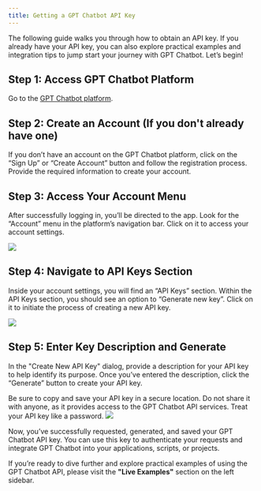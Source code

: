 ```yaml
---
title: Getting a GPT Chatbot API Key
---
```


The following guide walks you through how to obtain an API key. If you already have your API key,
you can also explore practical examples and integration tips to jump start your journey with GPT Chatbot. Let’s begin!

## Step 1: Access GPT Chatbot Platform

Go to the [GPT Chatbot platform](https://app.gptchatbot.it).

## Step 2: Create an Account (If you don't already have one)

If you don’t have an account on the GPT Chatbot platform, click on the “Sign Up” or “Create Account”
button and follow the registration process. Provide the required information to create your account.

## Step 3: Access Your Account Menu

After successfully logging in, you’ll be directed to the app. Look for the “Account” menu in the platform’s
navigation bar. Click on it to access your account settings.

<Frame>
  <img src="/images/api-key-1.png" />
</Frame>

## Step 4: Navigate to API Keys Section

Inside your account settings, you will find an “API Keys” section. Within the API Keys section,
you should see an option to “Generate new key”. Click on it to initiate the process of creating a new API key.

<Frame>
  <img src="/images/api-key-2.png" />
</Frame>

## Step 5: Enter Key Description and Generate

In the "Create New API Key" dialog, provide a description for your API key to help identify its purpose.
Once you’ve entered the description, click the “Generate” button to create your API key.

<Warning>
  Be sure to copy and save your API key in a secure location. Do not share it
  with anyone, as it provides access to the GPT Chatbot API services. Treat your
  API key like a password.
</Warning>

<Frame>
  <img src="/images/api-key-3.png" />
</Frame>

Now, you’ve successfully requested, generated, and saved your GPT Chatbot API key.
You can use this key to authenticate your requests and integrate GPT Chatbot into your applications, scripts, or projects.

If you’re ready to dive further and explore practical examples of using the GPT Chatbot API, please visit the **"Live Examples"** section on the left sidebar.
